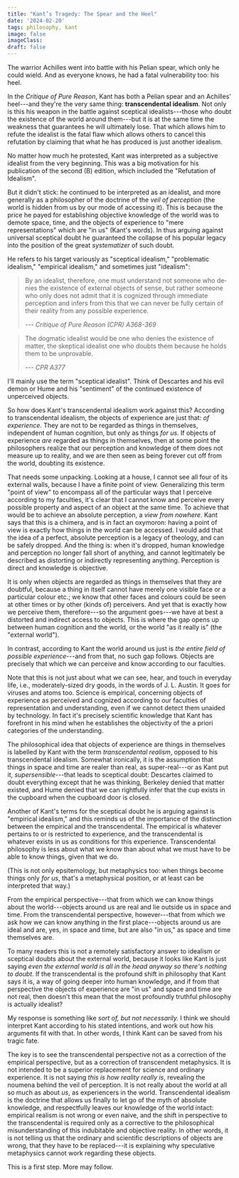 ```yaml
---
title: "Kant’s Tragedy: The Spear and the Heel"
date: '2024-02-20'
tags: philosophy, kant
image: false
imageClass:
draft: false
---
```

The warrior Achilles went into battle with his Pelian spear, which only he could wield. And as everyone knows, he had a fatal vulnerability too: his heel.

In the _Critique of Pure Reason_, Kant has both a Pelian spear and an Achilles' heel---and they're the very same thing: **transcendental idealism**. Not only is this his weapon in the battle against sceptical idealists---those who doubt the existence of the world around them---but it is at the same time the weakness that guarantees he will ultimately lose. That which allows him to refute the idealist is the fatal flaw which allows others to cancel this refutation by claiming that what he has produced is just another idealism.

No matter how much he protested, Kant was interpreted as a subjective idealist from the very beginning. This was a big motivation for his publication of the second (B) edition, which included the "Refutation of Idealism".

But it didn't stick: he continued to be interpreted as an idealist, and more generally as a philosopher of the doctrine of the _veil of perception_ (the world is hidden from us by our mode of accessing it). This is because the price he payed for establishing objective knowledge of the world was to demote space, time, and the objects of experience to "mere representations" which are "in us" (Kant's words). In thus arguing against universal sceptical doubt he guaranteed the collapse of his popular legacy into the position of the great _systematizer_ of such doubt.

He refers to his target variously as "sceptical idealism," "problematic idealism," "empirical idealism," and sometimes just "idealism":

> By an idealist, therefore, one must understand not someone who de­nies the existence of external objects of sense, but rather someone who only does not admit that it is cognized through immediate perception and infers from this that we can never be fully certain of their reality from any possible experience.
>
> --- _Critique of Pure Reason (CPR) A368-369_

> The dogmatic idealist would be one who denies the existence of matter, the skeptical idealist one who doubts them because he holds them to be unprovable.
>
> --- _CPR A377_

I'll mainly use the term "sceptical idealist". Think of Descartes and his evil demon or Hume and his "sentiment" of the continued existence of unperceived objects.

So how does Kant's transcendental idealism work against this? According to transcendental idealism, the objects of experience are just that: _of experience_. They are not to be regarded as things in themselves, independent of human cognition, but only as things _for us_. If objects of experience _are_ regarded as things in themselves, then at some point the philosophers realize that our perception and knowledge of them does not measure up to reality, and we are then seen as being forever cut off from the world, doubting its existence.

That needs some unpacking. Looking at a house, I cannot see all four of its external walls, because I have a finite point of view. Generalizing this term "point of view" to encompass all of the particular ways that I perceive according to my faculties, it's clear that I cannot know and perceive every possible property and aspect of an object at the same time. To achieve that would be to achieve an absolute perception, a _view from nowhere_. Kant says that this is a chimera, and is in fact an oxymoron: having a point of view is exactly how things in the world can be accessed. I would add that the idea of a perfect, absolute perception is a legacy of theology, and can be safely dropped. And the thing is: when it's dropped, human knowledge and perception no longer fall short of anything, and cannot legitimately be described as distorting or indirectly representing anything. Perception is direct and knowledge is objective.

It is only when objects are regarded as things in themselves that they are doubtful, because a thing in itself cannot have merely one visible face or a particular colour etc.; we know that other faces and colours could be seen at other times or by other (kinds of) perceivers. And yet that is exactly how we perceive them, therefore---so the argument goes---we have at best a distorted and indirect access to objects. This is where the gap opens up between human cognition and the world, or the world "as it really is" (the "external world").

In contrast, according to Kant the world around us just is _the entire field of possible experience_---and from that, no such gap follows. Objects are precisely that which we can perceive and know according to our faculties.

Note that this is not just about what we can see, hear, and touch in everyday life, i.e., moderately-sized dry goods, in the words of J. L. Austin. It goes for viruses and atoms too. Science is empirical, concerning objects of experience as perceived and cognized according to our faculties of representation and understanding, even if we cannot detect them unaided by technology. In fact it's precisely scientific knowledge that Kant has forefront in his mind when he establishes the objectivity of the a priori categories of the understanding.

The philosophical idea that objects of experience are things in themselves is labelled by Kant with the term _transcendental realism_, opposed to his transcendental idealism. Somewhat ironically, it is the assumption that things in space and time are realer than real, as super-real---or as Kant put it, _supersensible_---that leads to sceptical doubt: Descartes claimed to doubt everything except that he was thinking, Berkeley denied that matter existed, and Hume denied that we can rightfully infer that the cup exists in the cupboard when the cupboard door is closed.

Another of Kant's terms for the sceptical doubt he is arguing against is "empirical idealism," and this reminds us of the importance of the distinction between the empirical and the transcendental. The empirical is whatever pertains to or is restricted to experience, and the transcendental is whatever exists in us as conditions for this experience. Transcendental philosophy is less about what we know than about what we must have to be able to know things, given that we do. 

(This is not only epsitemology, but metaphysics too: when things become things only _for us_, that's a metaphysical position, or at least can be interpreted that way.)

From the empirical perspective---that from which we can know things about the world---objects around us are real and lie outside us in space and time. From the transcendental perspective, however---that from which we ask how we can know anything in the first place---objects around us are ideal and are, yes, in space and time, but are also "in us," as space and time themselves are. 

To many readers this is not a remotely satisfactory answer to idealism or sceptical doubts about the external world, because it looks like Kant is just saying _even the external world is all in the head anyway so there's nothing to doubt_. If the transcendental is the profound shift in philosophy that Kant says it is, a way of going deeper into human knowledge, and if from that perspective the objects of experience are "in us" and space and time are not real, then doesn't this mean that the most profoundly truthful philosophy is actually idealist?

My response is something like _sort of, but not necessarily._ I think we should interpret Kant according to his stated intentions, and work out how his arguments fit with that. In other words, I think Kant can be saved from his tragic fate.

The key is to see the transcendental perspective not as a correction of the empirical perspective, but as a correction of transcendent metaphysics. It is not intended to be a superior replacement for science and ordinary experience. It is not saying _this is how reality really is_, revealing the noumena behind the veil of perception. It is not really about the world at all so much as about _us_, as experiencers in the world. Transcendental idealism is the doctrine that allows us finally to let go of the myth of absolute knowledge, and respectfully leaves our knowledge of the world intact: empirical realism is not wrong or even naive, and the shift in perspective to the transcendental is required only as a corrective to the philosophical misunderstanding of this indubitable and objective reality. In other words, it is not telling us that the ordinary and scientific descriptions of objects are wrong, that they have to be replaced---it is explaining why speculative metaphysics cannot work regarding these objects.

This is a first step. More may follow.